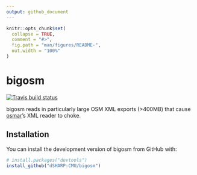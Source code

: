 ```yaml
---
output: github_document
---
```


<!-- README.md is generated from README.Rmd. Please edit that file -->

```r
knitr::opts_chunk$set(
  collapse = TRUE,
  comment = "#>",
  fig.path = "man/figures/README-",
  out.width = "100%"
)
```
# bigosm

[![Travis build status](https://travis-ci.org/mdlincoln/bigosm.svg?branch=master)](https://travis-ci.org/mdlincoln/bigosm)

bigosm reads in particularly large OSM XML exports (>400MB) that cause [osmar]'s XML reader to choke.

## Installation

You can install the development version of bigosm from GitHub with:

```r
# install.packages("devtools")
install_github("dSHARP-CMU/bigosm")
```

[osmar]: https://cran.r-project.org/package=osmar
